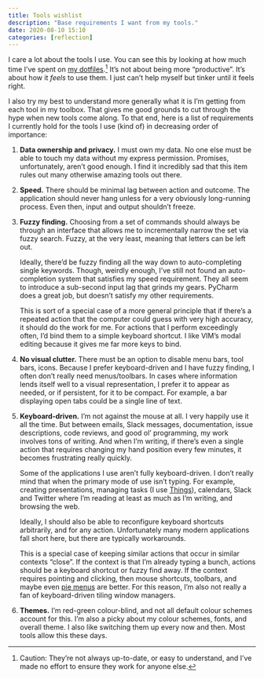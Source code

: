 ```yaml
---
title: Tools wishlist
description: "Base requirements I want from my tools."
date: 2020-08-10 15:10
categories: [reflection]
---
```


I care a lot about the tools I use. You can see this by looking at how much
time I've spent on [my dotfiles](https://github.com/seem/dotfiles).[^dotfiles]
It's not about being more "productive". It's about how it _feels_ to use
them. I just can't help myself but tinker until it feels right.

[^dotfiles]: Caution: They're not always up-to-date, or easy to understand, and
  I've made no effort to ensure they work for anyone else.

I also try my best to understand more generally what it is I'm getting from
each tool in my toolbox. That gives me good grounds to cut through the hype
when new tools come along. To that end, here is a list of requirements
I currently hold for the tools I use (kind of) in decreasing order of
importance:

1. **Data ownership and privacy.** I must own my data. No one else must be able to
    touch my data without my express permission. Promises, unfortunately, aren't
    good enough. I find it incredibly sad that this item rules out many
    otherwise amazing tools out there.

2. **Speed.** There should be minimal lag between action and outcome. The application should
    never hang unless for a very obviously long-running process. Even then, input
    and output shouldn't freeze.

3. **Fuzzy finding.** Choosing from a set of commands should always be through an interface that
    allows me to incrementally narrow the set via fuzzy search. Fuzzy, at the
    very least, meaning that letters can be left out.

    Ideally, there'd be fuzzy finding all the way down to auto-completing single
    keywords. Though, weirdly enough, I've still not found an auto-completion
    system that satisfies my speed requirement. They all seem to introduce
    a sub-second input lag that grinds my gears. PyCharm does a great job, but
    doesn't satisfy my other requirements.

    This is sort of a special case of a more general principle that if there's
    a repeated action that the computer could guess with very high accuracy, it
    should do the work for me. For actions that I perform exceedingly often,
    I'd bind them to a simple keyboard shortcut. I like VIM's modal editing
    because it gives me far more keys to bind.

4. **No visual clutter.** There must be an option to disable menu bars, tool bars, icons. Because
    I prefer keyboard-driven and I have fuzzy finding, I often don't really
    need menus/toolbars. In cases where information lends itself well to
    a visual representation, I prefer it to appear as needed, or if persistent,
    for it to be compact. For example, a bar displaying open tabs could be
    a single line of text.

5. **Keyboard-driven.** I'm not against the mouse at all. I very happily use it all the time. But
    between emails, Slack messages, documentation, issue descriptions, code
    reviews, and good ol' programming, my work involves tons of writing. And
    when I'm writing, if there's even a single action that requires changing my
    hand position every few minutes, it becomes frustrating really quickly.

    Some of the applications I use aren't fully keyboard-driven. I don't really
    mind that when the primary mode of use isn't typing. For example, creating
    presentations, managing tasks (I use
    [Things](https://culturedcode.com/things/)), calendars, Slack and Twitter
    where I'm reading at least as much as I'm writing, and browsing the web.

    Ideally, I should also be able to reconfigure keyboard shortcuts
    arbitrarily, and for any action. Unfortunately many modern applications
    fall short here, but there are typically workarounds.

    This is a special case of keeping similar actions that occur in similar
    contexts "close". If the context is that I'm already typing a bunch,
    actions should be a keyboard shortcut or fuzzy find away. If the context
    requires pointing and clicking, then mouse shortcuts, toolbars, and maybe
    even [pie menus](https://en.wikipedia.org/wiki/Pie_menu) are better. For
    this reason, I'm also not really a fan of keyboard-driven tiling window
    managers.

6. **Themes.** I'm red-green colour-blind, and not all default colour schemes account for
    this. I'm also a picky about my colour schemes, fonts, and overall theme.
    I also like switching them up every now and then. Most tools allow this
    these days.
